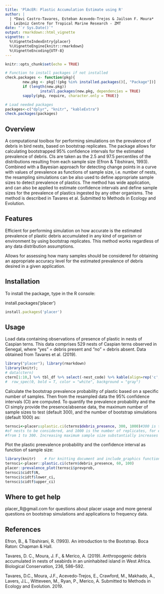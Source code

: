 ```yaml
---
title: 'PlAcER: Plastic Accumulation Estimate using R'
author: |
  | *Davi Castro-Tavares, Esteban Acevedo-Trejos & Jailson F. Moura*
  | Leibniz Centre for Tropical Marine Research - ZMT
date: "`r Sys.Date()`"
output: rmarkdown::html_vignette
vignette: >
  %\VignetteIndexEntry{placer}
  %\VignetteEngine{knitr::rmarkdown}
  %\VignetteEncoding{UTF-8}
---
```


```r
knitr::opts_chunk$set(echo = TRUE)

# Function to install packages if not installed
check.packages <- function(pkg){
        new.pkg <- pkg[!(pkg %in% installed.packages()[, "Package"])]
        if (length(new.pkg)) 
                install.packages(new.pkg, dependencies = TRUE)
        sapply(pkg, require, character.only = TRUE)}

# Load needed packages
packages<-c("dplyr", "knitr", "kableExtra")
check.packages(packages)

```

## Overview

A computational toolbox for performing simulations on the prevalence of debris in bird nests, based on bootstrap replicates. The package allows for calculating bootstrapped 95% confidence intervals for the estimated prevalence of debris. CIs are taken as the 2.5 and 97.5 percentiles of the distributions resulting from each sample size (Efron & Tibshirani, 1993). Combined with a Bayesian approach for detecting change points in a curve with values of prevalence as functions of sample size, i.e. number of nests, the resampling simulations can be also used to define appropriate sample sizes to detect prevalence of plastics. The method has wide application, and can also be applied to estimate confidence intervals and define sample sizes for the prevalence of plastics ingested by any other organisms. The method is described in Tavares et al. Submitted to Methods in Ecology and Evolution.

## Features

Efficient for performing simulation on how accurate is the estimated prevalence of plastic debris accumulated in any kind of organism or environment by using bootstrap replicates. This method works regardless of any data distribution assumptions.

Allows for assessing how many samples should be considered for obtaining an appropriate accuracy level for the estimated prevalence of debris desired in a given application.


## Installation
To install the package, type in the R console:

install.packages(‘placer’)

```ruby
install.packages('placer')
```

## Usage
Load data containing observations of presence of plastic in nests of Caspian terns. This data comprises 529 nests of Caspian terns observed in Senegal, where “yes” = debris present and “no” = debris absent. Data obtained from Tavares et al. (2019).   
```r
library("placer"); library(rmarkdown)
library(knitr);
# data(ctern)
ctern[1:10,] %>% tbl_df %>% select(-nest_code) %>% kable(align=rep('c', 8), linesep = "\\addlinespace", booktabs = TRUE)
#  row_spec(0, bold = T, color = "white", background = "gray")
```


Calculate the bootstrap prevalence probability of plastic based on a specific
number of samples. Then from the resampled data the 95% confidence intervals (CI)
are computed. To quantify the prevalence probability and the CI simply provide
the presence/absense data, the maximum number of sample sizes to test (default 300),
and the number of bootstrap simulations (default 1000) as:

```ruby
ternsci<-placer::plastic.ci(cterns$debris_presence, 300, 1000)#300 is the maximum number 
#of nests to be considered, and 1000 is the number of replicates, for each sample size, 
#from 1 to 300. Increasing maximum sample size substantially increases computational time. 
```

Plot the plastic preevalence probability and the confidence interval 
as function of sample size: 
```r
library(knitr)    # For knitting document and include_graphics function
ternsci<-placer::plastic.ci(ctern$debris_presence, 60, 100) 
placer::prevalence_plot(ternsci$prevprob,
ternsci$cidtf$N,
ternsci$cidtf$lower_ci,
ternsci$cidtf$upper_ci)
```

## Where to get help

placer_R@gmail.com for questions about placer usage and more general questions on bootstrap simulations and applications to frequency data.


## References

Efron, B., & Tibshirani, R. (1993). An introduction to the Bootstrap. Boca Raton: Chapman & Hall.

Tavares, D. C., Moura, J. F., & Merico, A. (2019). Anthropogenic debris accumulated in nests of seabirds in an uninhabited island in West Africa. Biological Conservation, 236, 586–592.

Tavares, D.C., Moura, J.F., Acevedo-Trejos, E., Crawford, M., Makhado, A., Lavers, J.L., Witteveen, M., Ryan, P., Merico, A. Submitted to Methods in Ecology and Evolution. 2019.
